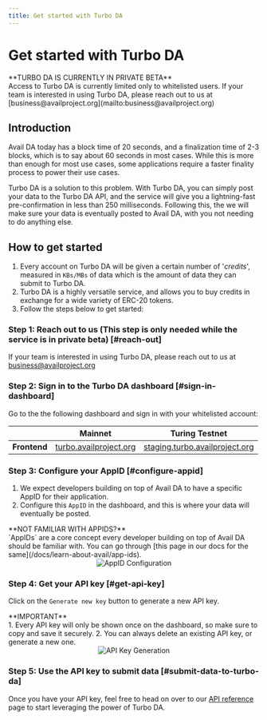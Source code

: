 ```yaml
---
title: Get started with Turbo DA
---
```



# Get started with Turbo DA

<Callout type="warning" emoji="⚠️">
**TURBO DA IS CURRENTLY IN PRIVATE BETA**<br/>
Access to Turbo DA is currently limited only to whitelisted users.
If your team is interested in using Turbo DA, please reach out to us at [business@availproject.org](mailto:business@availproject.org)
</Callout>

## Introduction
Avail DA today has a block time of 20 seconds, and a finalization time of 2-3 blocks,
which is to say about 60 seconds in most cases. While this is more than enough for most use cases, some applications require a faster finality process to power their 
use cases.

Turbo DA is a solution to this problem. With Turbo DA, you can simply post your data to the Turbo DA API, and the service will give you a lightning-fast pre-confirmation in less than 250 milliseconds.
Following this, the we will make sure your data is eventually posted to Avail DA, with you not needing to do anything else.

## How to get started

1. Every account on Turbo DA will be given a certain number of '*credits*', measured in `KBs/MBs` of data which is the amount of data they can submit to Turbo DA.
2. Turbo DA is a highly versatile service, and allows you to buy credits in exchange for a wide variety of ERC-20 tokens.
3. Follow the steps below to get started:

<Steps>

### Step 1: Reach out to us (This step is only needed while the service is in private beta) [#reach-out]

If your team is interested in using Turbo DA, please reach out to us at [business@availproject.org](mailto:business@availproject.org)

### Step 2: Sign in to the Turbo DA dashboard [#sign-in-dashboard]

Go to the the following dashboard and sign in with your whitelisted account:

|                          | **Mainnet**                                                           | **Turing Testnet**                                                                                                                |
| ------------------------ | ----------------------------------------------------------------------| ------------------------------------------------------------------------------------|
| **Frontend**             |   [turbo.availproject.org](https://turbo.availproject.org/)           | [staging.turbo.availproject.org](https://staging.turbo.availproject.org/)           |

### Step 3: Configure your AppID [#configure-appid]

1. We expect developers building on top of Avail DA to have a specific AppID for their application.
2. Configure this `AppID` in the dashboard, and this is where your data will eventually be posted.

<Callout type="info">
**NOT FAMILIAR WITH APPIDS?**<br/>
`AppIDs` are a core concept every developer building on top of Avail DA should be familiar with.
You can go through [this page in our docs for the same](/docs/learn-about-avail/app-ids).
</Callout>

<div align="center">
<img src="/img/turbo-da/turbo-da-2.png" alt="AppID Configuration" />
</div>

### Step 4: Get your API key [#get-api-key]

Click on the `Generate new key` button to generate a new API key.

<Callout type="warning" emoji="⚠️">
**IMPORTANT**<br/>
1. Every API key will only be shown once on the dashboard, so make sure to copy and save it securely.
2. You can always delete an existing API key, or generate a new one.
</Callout>

<div align="center">
<img src="/img/turbo-da/turbo-da-3.png" alt="API Key Generation" />
</div>

### Step 5: Use the API key to submit data [#submit-data-to-turbo-da]

Once you have your API key, feel free to head on over to our
[API reference](/api-reference/avail-turbo-da-api) page to start leveraging the power of Turbo DA.

</Steps>



